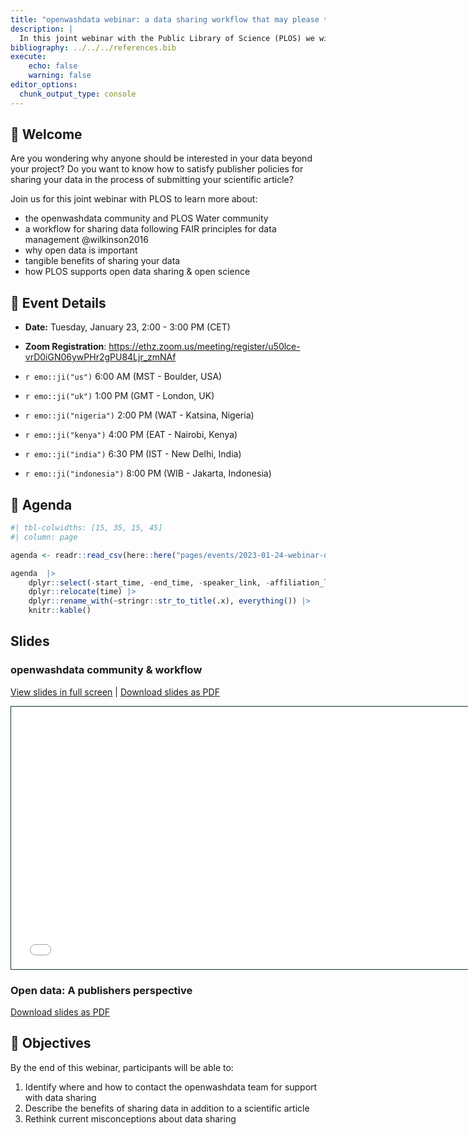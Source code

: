 ```yaml
---
title: "openwashdata webinar: a data sharing workflow that may please the publishers"
description: |
  In this joint webinar with the Public Library of Science (PLOS) we will introduce you to a workflow for sharing data openly. You will learn about the importance of open data and tangible benefits for sharing.  
bibliography: ../../../references.bib
execute:
    echo: false
    warning: false
editor_options: 
  chunk_output_type: console
---
```


## 👋 Welcome

Are you wondering why anyone should be interested in your data beyond your project? Do you want to know how to satisfy publisher policies for sharing your data in the process of submitting your scientific article? 

Join us for this joint webinar with PLOS to learn more about:

- the openwashdata community and PLOS Water community
- a workflow for sharing data following FAIR principles for data management @wilkinson2016
- why open data is important 
- tangible benefits of sharing your data
- how PLOS supports open data sharing & open science

## 📆 Event Details

-   **Date:** Tuesday, January 23, 2:00 - 3:00 PM (CET)

-   **Zoom Registration**: <https://ethz.zoom.us/meeting/register/u50lce-vrD0iGN06ywPHr2gPU84Ljr_zmNAf>

-   `r emo::ji("us")` 6:00 AM (MST - Boulder, USA) 
-   `r emo::ji("uk")` 1:00 PM (GMT - London, UK)
-   `r emo::ji("nigeria")` 2:00 PM (WAT - Katsina, Nigeria) 
-   `r emo::ji("kenya")` 4:00 PM (EAT - Nairobi, Kenya)
-   `r emo::ji("india")` 6:30 PM (IST - New Delhi, India)
-   `r emo::ji("indonesia")` 8:00 PM (WIB - Jakarta, Indonesia)

## 📝 Agenda

```r
#| tbl-colwidths: [15, 35, 15, 45]
#| column: page

agenda <- readr::read_csv(here::here("pages/events/2023-01-24-webinar-data-publishing/data/tbl-07-webinar-data-sharing-agenda.csv"))

agenda  |> 
    dplyr::select(-start_time, -end_time, -speaker_link, -affiliation_link) |>
    dplyr::relocate(time) |> 
    dplyr::rename_with(~stringr::str_to_title(.x), everything()) |> 
    knitr::kable()
```

## Slides

### openwashdata community & workflow

[View slides in full screen](../../gallery/slides/openwashdata-webinar-01/index.html) | [Download slides as PDF](https://github.com/openwashdata/website/blob/main/pages/gallery/slides/openwashdata-webinar-01/openwashdata-webinar-01.pdf)

```{=html}
<iframe class="slide-deck" src="../../gallery/slides/openwashdata-webinar-01/index.html" height="420" width="747" style="border: 1px solid #123233;"></iframe>
```

### Open data: A publishers perspective

[Download slides as PDF](https://github.com/openwashdata/website/blob/main/pages/gallery/slides/openwashdata-webinar-01/plos-water-openwashdata-webinar-slides.pdf)

## 🏁 Objectives

By the end of this webinar, participants will be able to:

1. Identify where and how to contact the openwashdata team for support with data sharing
2. Describe the benefits of sharing data in addition to a scientific article
3. Rethink current misconceptions about data sharing


